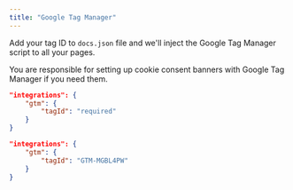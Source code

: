 ```yaml
---
title: "Google Tag Manager"
---
```


Add your tag ID to `docs.json` file and we'll inject the Google Tag Manager script to all your pages.

You are responsible for setting up cookie consent banners with Google Tag Manager if you need them.

<CodeGroup>

```json Analytics options in docs.json
"integrations": {
    "gtm": {
        "tagId": "required"
    }
}
```

```json Example
"integrations": {
    "gtm": {
        "tagId": "GTM-MGBL4PW"
    }
}
```

</CodeGroup>
